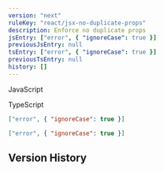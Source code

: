 ```yaml
---
version: "next"
ruleKey: "react/jsx-no-duplicate-props"
description: Enforce no duplicate props
jsEntry: ["error", { "ignoreCase": true }]
previousJsEntry: null
tsEntry: ["error", { "ignoreCase": true }]
previousTsEntry: null
history: []
---
```


<Tabs defaultValue="js">

<TabsList>
  <TabsTrigger value="js">
    <div className="flex gap-2 items-center">
      <RuleLevelIcon level="error" />
      <p>JavaScript</p>
    </div>
  </TabsTrigger>
  <TabsTrigger value="ts">
    <div className="flex gap-2 items-center">
      <RuleLevelIcon ts level="error" />
      <p>TypeScript</p>
    </div>
  </TabsTrigger>
</TabsList>

<TabsContent value="js">

```json
["error", { "ignoreCase": true }]
```

</TabsContent>

<TabsContent value="ts">

```json
["error", { "ignoreCase": true }]
```

</TabsContent>

</Tabs>

## Version History

<RuleHistory ruleKey="react/jsx-no-duplicate-props" />
